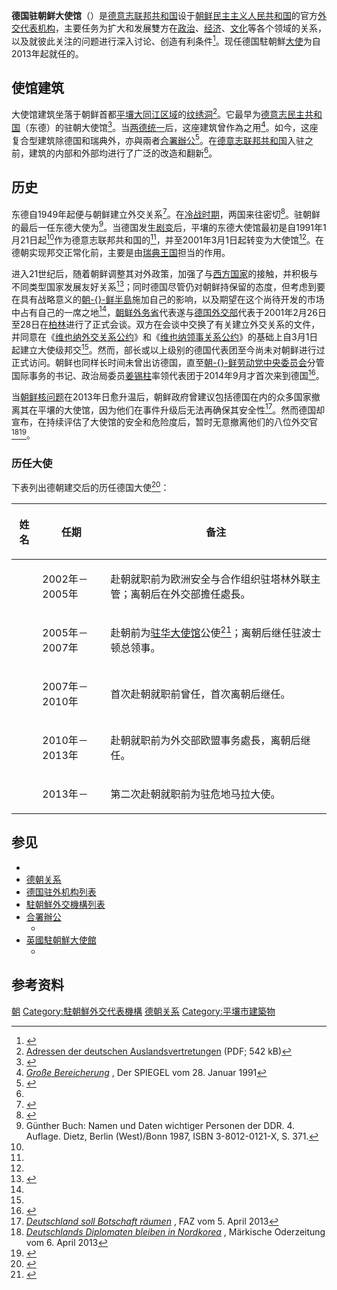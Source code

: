 {{noteTA
| 1 = zh-hans: 朝鲜; zh-hant: 北韓;
| 2 = zh-hans: 朝鲜民主主义人民共和国; zh-hant: 朝鮮民主主義人民共和國;
}}
{{Infobox diplomatic mission
| name= 德国驻朝鲜大使馆<br><small>{{lang|de|Deutsche Botschaft Pjöngjang}}</small><br>[[File:Plaque_of_German_foreign_missions.svg|110px]]
| image= German Embassy in Pyongyang, DPRK.JPG
| caption=<center>位于平壤纹绣洞的德国大使馆、{{Link-sv|瑞典駐朝鮮大使館|Sveriges ambassad i Pyongyang|瑞典大使館}}、{{Link-en|英國駐朝鮮大使館|Embassy of the United Kingdom, Pyongyang|英國大使館}}[[合署辦公|合署辦公樓]]，三國使館標誌並列於牆上。</center>
| width=220px
| address =
| location= {{DPRK-PRK}}[[平壤市|平壤市]]
| ambassador= {{link-de|托马斯·舍费尔|Thomas Schäfer (Diplomat)}}<small>（2013－）</small>
| department={{flagicon image|Flag of Germany (state).svg}} [[德國外交部|德國外交部]]
  | lat_degrees = 39
  | lat_minutes = 1
  | lat_seconds = 23
  | lat_direction = N
  | long_degrees = 125
  | long_minutes = 47
  | long_seconds = 32
  | long_direction = E
}}
'''德国驻朝鲜大使馆'''（{{lang-de|Deutsche Botschaft Pjöngjang}}）是[[德意志联邦共和国|德意志联邦共和国]]设于[[朝鲜民主主义人民共和国|朝鲜民主主义人民共和国]]的官方[[外交代表机构|外交代表机构]]，主要任务为扩大和发展雙方在[[政治|政治]]、[[经济|经济]]、[[文化|文化]]等各个领域的关系，以及就彼此关注的问题进行深入讨论、创造有利条件<ref name="people">{{cite web|url=http://www.people.com.cn/GB/guoji/22/82/20010302/406501.html|title=详讯：朝鲜与德国建立大使级外交关系|publisher=人民网|date=2001-03-02|accessdate=2015-03-14|archive-date=2015-04-02|archive-url=https://web.archive.org/web/20150402123145/http://www.people.com.cn/GB/guoji/22/82/20010302/406501.html|dead-url=no}}</ref>。现任德国駐朝鮮[[特命全權大使|大使]]为自2013年起就任的{{link-de|托马斯·舍费尔|Thomas Schäfer (Diplomat)}}。

==使馆建筑==
大使馆建筑坐落于朝鲜首都[[平壤|平壤]][[大同江区域|大同江区域]]的[[纹绣洞|纹绣洞]]<ref name="DtAuslandsvertretungenListe">[http://www.auswaertiges-amt.de/cae/servlet/contentblob/332372/publicationFile/163238/DtAuslandsvertretungenListe.pdf Adressen der deutschen Auslandsvertretungen] {{Wayback|url=http://www.auswaertiges-amt.de/cae/servlet/contentblob/332372/publicationFile/163238/DtAuslandsvertretungenListe.pdf |date=20150923234646 }} (PDF; 542 kB)</ref>。它最早为[[德意志民主共和国|德意志民主共和国]]（东德）的驻朝大使馆<ref name="KS">{{Cite web |url=http://www.ks-international.de/default.php?seite=3 |title=Informationen zur Botschaft auf den Seiten der ''KS Gebäudetechnik'' |access-date=2015-03-14 |archive-url=https://web.archive.org/web/20150208085948/http://ks-international.de/default.php?seite=3 |archive-date=2015-02-08 |dead-url=yes }}</ref>。当[[两德统一|两德统一]]后，这座建筑曾作為{{Link-sv|瑞典駐朝鮮大使館|Sveriges ambassad i Pyongyang|瑞典大使館}}之用<ref>''[http://www.spiegel.de/spiegel/print/d-13489953.html Große Bereicherung] {{Wayback|url=http://www.spiegel.de/spiegel/print/d-13489953.html |date=20150131101951 }}'', Der SPIEGEL vom 28. Januar 1991</ref>。如今，这座复合型建筑除德国和瑞典外，{{Link-en|英國駐朝鮮大使館|Embassy of the United Kingdom, Pyongyang|英國大使館}}亦與兩者[[合署辦公|合署辦公]]<ref>{{Cite web |url=http://www.flickr.com/photos/fresh888/3908008612/in/set-72157622332107954 |title=Fotografie des Eingangs der Botschaft |accessdate=2015-03-14 |archive-date=2015-04-02 |archive-url=https://web.archive.org/web/20150402175226/https://www.flickr.com/photos/fresh888/3908008612/in/set-72157622332107954 |dead-url=no }}</ref>。在[[德意志联邦共和国|德意志联邦共和国]]入驻之前，建筑的内部和外部均进行了广泛的改造和翻新<ref name="KS" />。

==历史==
东德自1949年起便与朝鲜建立外交关系<ref name="AA">{{Cite web |url=http://www.auswaertiges-amt.de/DE/Aussenpolitik/Laender/Laenderinfos/KoreaDemokratischeVolksrepublik/Bilateral_node.html |title=Informationen zu den politischen Beziehungen auf den Seiten des Auswärtigen Amtes |accessdate=2015-03-14 |archive-date=2012-01-09 |archive-url=https://web.archive.org/web/20120109082516/http://www.auswaertiges-amt.de/DE/Aussenpolitik/Laender/Laenderinfos/KoreaDemokratischeVolksrepublik/Bilateral_node.html |dead-url=no }}</ref>。在[[冷战时期|冷战时期]]，两国来往密切<ref>{{cite web|url=http://qnck.cyol.com/html/2013-01/16/nw.D110000qnck_20130116_1-07.htm|title=朝鲜改革，请德国人支招|publisher=《青年参考》|work=中青在线|date=2013-01-16|accessdate=2015-03-14|archive-date=2015-04-02|archive-url=https://web.archive.org/web/20150402103657/http://qnck.cyol.com/html/2013-01/16/nw.D110000qnck_20130116_1-07.htm|dead-url=no}}</ref>。驻朝鲜的最后一任东德大使为{{link-de|克劳斯·措恩|Klaus Zorn}}<ref>Günther Buch: Namen und Daten wichtiger Personen der DDR. 4. Auflage. Dietz, Berlin (West)/Bonn 1987, ISBN 3-8012-0121-X, S. 371.</ref>。当德国发生[[东德剧变|剧变]]后，平壤的东德大使馆最初是自1991年1月21日起<ref name="DtAuslandsvertretungenListe"/>作为德意志联邦共和国的{{Link-de|常驻代表处|Ständige Vertretung}}<ref name="AA" />，并至2001年3月1日起转变为大使馆<ref name="DtAuslandsvertretungenListe"/>。在德朝实现邦交正常化前，主要是由[[瑞典王国|瑞典王国]]担当{{link-en|利益代表国|Schutzmacht}}的作用。

进入21世纪后，随着朝鲜调整其对外政策，加强了与[[西方国家|西方国家]]的接触，并积极与不同类型国家发展友好关系<ref name="dayoo">{{cite web|url=http://news.dayoo.com/china/gb/content/2000-11/06/content_32680.htm|title=综述：朝鲜欧洲关系有点热|publisher=大洋网|date=2000-11-06|accessdate=2015-03-14}}{{dead link|date=2018年2月 |bot=InternetArchiveBot |fix-attempted=yes }}</ref>；同时德国尽管仍对朝鲜持保留的态度，但考虑到要在具有战略意义的[[朝鲜半岛|朝-{}-鲜半島]]施加自己的影响，以及期望在这个尚待开发的市场中占有自己的一席之地<ref name="dayoo"/>，[[朝鲜外务省|朝鲜外务省]]代表遂与[[德国外交部|德国外交部]]代表于2001年2月26日至28日在[[柏林|柏林]]进行了正式会谈。双方在会谈中交换了有关建立外交关系的文件，并同意在《[[维也纳外交关系公约|维也纳外交关系公约]]》和《[[维也纳领事关系公约|维也纳领事关系公约]]》的基础上自3月1日起建立大使级邦交<ref name="people"/>。然而，部长或以上级别的德国代表团至今尚未对朝鲜进行过正式访问。朝鲜也同样长时间未曾出访德国，直至[[朝鲜劳动党中央委员会|朝-{}-鲜劳动党]][[朝鲜劳动党中央委员会|中央委员会]]分管国际事务的书记、政治局委员[[姜锡柱|姜锡柱]]率领代表团于2014年9月才首次来到德国<ref>{{cite web|url=http://news.qq.com/a/20140908/001422.htm|title=朝鲜高官罕见出访欧亚五国寻求打破孤立|publisher=腾讯|date=2014-09-08|accessdate=2015-03-14|archive-date=2015-04-02|archive-url=https://web.archive.org/web/20150402102048/http://news.qq.com/a/20140908/001422.htm|dead-url=no}}</ref>。

当[[朝鲜核问题|朝鲜核问题]]在2013年日愈升温后，朝鲜政府曾建议包括德国在内的众多国家撤离其在平壤的大使馆，因为他们在事件升级后无法再确保其安全性<ref>''[http://www.faz.net/aktuell/politik/ausland/asien/nordkorea-deutschland-soll-botschaft-raeumen-12138330.html Deutschland soll Botschaft räumen] {{Wayback|url=http://www.faz.net/aktuell/politik/ausland/asien/nordkorea-deutschland-soll-botschaft-raeumen-12138330.html |date=20150104232449 }}'', FAZ vom 5. April 2013</ref>。然而德国却宣布，在持续评估了大使馆的安全和危险度后，暂时无意撤离他们的八位外交官<ref>''[http://www.moz.de/artikel-ansicht/dg/0/1/1130793/ Deutschlands Diplomaten bleiben in Nordkorea] {{Wayback|url=http://www.moz.de/artikel-ansicht/dg/0/1/1130793/ |date=20150107114608 }}'', Märkische Oderzeitung vom 6. April 2013</ref><ref>{{cite web|url=http://www.chinanews.com/gj/2013/04-07/4706232.shtml|title=韩媒称各国驻平壤使馆尚未撤离 目前继续执勤|publisher=中国新闻网|date=2013-04-07|accessdate=2015-03-14|archive-date=2015-04-02|archive-url=https://web.archive.org/web/20150402173656/http://www.chinanews.com/gj/2013/04-07/4706232.shtml|dead-url=no}}</ref>。

===历任大使===
下表列出德朝建交后的历任德国大使<ref>{{cite web|url=http://www.auswaertiges-amt.de/cae/servlet/contentblob/332372/publicationFile/178574/DtAuslandsvertretungenListe.pdf|title=AuslandsvertretungenListe|publisher=[[德国外交部|Auswärtiges Amt]]|accessdate=2015-03-14|archive-date=2015-09-23|archive-url=https://web.archive.org/web/20150923234658/http://www.auswaertiges-amt.de/cae/servlet/contentblob/332372/publicationFile/178574/DtAuslandsvertretungenListe.pdf|dead-url=no}}</ref>：
{| class="wikitable"
|-
! 姓名 !! 任期 !! 备注
|-
| {{Link-de|多丽丝·赫特拉姆普夫|Doris Hertrampf}} || 2002年－2005年||赴朝就职前为欧洲安全与合作组织驻塔林外联主管；离朝后在外交部擔任處長。
|-
| {{Link-de|羅輔德|Friedrich Ludwig Löhr}} || 2005年－2007年 ||赴朝前为[[德國駐華大使館|驻华大使馆]]公使<ref>{{cite book  |title=中德法學學術論文集:第2輯 |author=米健  |publisher=[[中國政法大學出版社|中國政法大學出版社]] |date=2006-01-01 |isbn=7562028907  |accessdate=2015-03-15}}</ref>；离朝后继任驻波士顿总领事。
|-
| {{link-de|托马斯·舍费尔 (外交官)|Thomas Schäfer (Diplomat)|托马斯·舍费尔}} || 2007年－2010年||首次赴朝就职前曾任{{Link-de|德國駐韓大使列表|Liste der deutschen Botschafter in Südkorea|驻韩大使}}，首次离朝后继任{{Link-de|德國駐瓜地馬拉大使列表|Liste der deutschen Botschafter in Guatemala|驻危地马拉大使}}。
|-
| {{link-de|格尔哈特·蒂德曼|Gerhard Thiedemann}} ||  2010年－2013年  || 赴朝就职前为外交部欧盟事务處長，离朝后继任{{Link-de|德國駐蒙古國大使列表|Liste der deutschen Botschafter in der Mongolei|驻蒙古国大使}}。
|-
| {{link-de|托马斯·舍费尔 (外交官)|Thomas Schäfer (Diplomat)|托马斯·舍费尔}} || 2013年－  ||第二次赴朝就职前为驻危地马拉大使。
|}

==参见==
{{portal box|國際關係|德國|朝鮮民主主義人民共和國}}
* {{link-de|朝鲜驻德国大使馆|Nordkoreanische Botschaft in Berlin}}
* [[德朝关系|德朝关系]]
* [[德国驻外机构列表|德国驻外机构列表]]
* [[駐朝鮮外交機構列表|駐朝鮮外交機構列表]]
*[[合署辦公|合署辦公]]
**{{Link-sv|瑞典駐朝鮮大使館|Sveriges ambassad i Pyongyang}}
* [[英國駐朝鮮大使館|英國駐朝鮮大使館]]
**{{Link-fr|法國駐朝鮮合作辦事處|Bureau français de coopération en Corée du Nord}}

==参考资料==
{{reflist}}

{{德國駐外機構}}

[[Category:德国驻外机构|朝]]
[[Category:駐朝鮮外交代表機構|Category:駐朝鮮外交代表機構]]
[[Category:德朝关系|]]
[[Category:平壤市建築物|Category:平壤市建築物]]